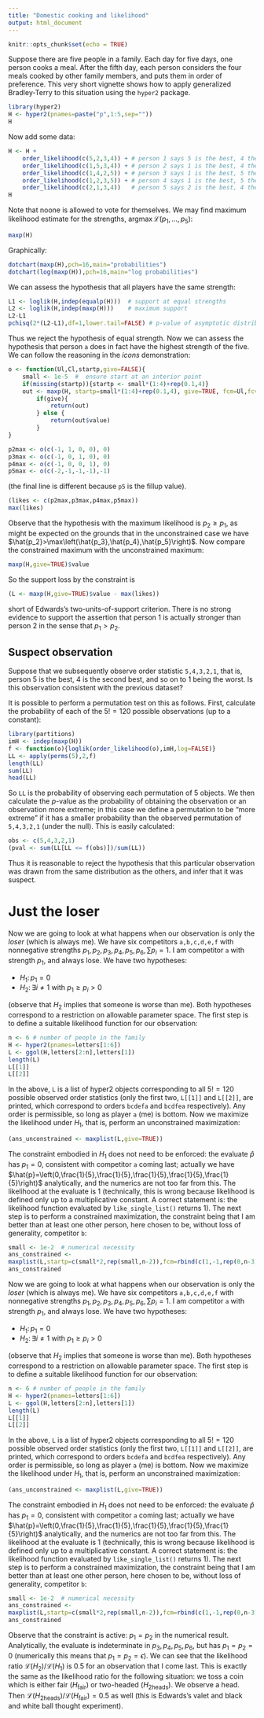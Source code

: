 ```yaml
---
title: "Domestic cooking and likelihood"
output: html_document
---
```


```r
knitr::opts_chunk$set(echo = TRUE)
```

Suppose there are five people in a family.  Each day for five days,
one person cooks a meal.  After the fifth day, each person considers
the four meals cooked by other family members, and puts them in order
of preference.  This very short vignette shows how to apply
generalized Bradley-Terry to this situation using the `hyper2`
package.

```r
library(hyper2)
H <- hyper2(pnames=paste("p",1:5,sep=""))
H
```

Now add some data:

```r
H <- H +
    order_likelihood(c(5,2,3,4)) + # person 1 says 5 is the best, 4 the worst.
    order_likelihood(c(1,5,3,4)) + # person 2 says 1 is the best, 4 the worst.
    order_likelihood(c(1,4,2,5)) + # person 3 says 1 is the best, 5 the worst.
    order_likelihood(c(1,2,3,5)) + # person 4 says 1 is the best, 5 the worst.
    order_likelihood(c(2,1,3,4))   # person 5 says 2 is the best, 4 the worst.
H
```

Note that noone is allowed to vote for themselves.  We may find
maximum likelihood estimate for the strengths,
$\operatorname{argmax}\mathcal{L}\left(p_1,\ldots,p_5\right)$:

```r
maxp(H)
```

Graphically:

```r
dotchart(maxp(H),pch=16,main="probabilities")
dotchart(log(maxp(H)),pch=16,main="log probabilities")
```

We can assess the hypothesis that all players have the same strength:

```r
L1 <- loglik(H,indep(equalp(H)))  # support at equal strengths
L2 <- loglik(H,indep(maxp(H)))    # maximum support
L2-L1
pchisq(2*(L2-L1),df=1,lower.tail=FALSE) # p-value of asymptotic distribution
```

Thus we reject the hypothesis of equal strength.  Now we can assess
the hypothesis that person `a` does in fact have the highest strength
of the five.  We can follow the reasoning in the _icons_
demonstration:

```r
o <- function(Ul,Cl,startp,give=FALSE){
    small <- 1e-5  #  ensure start at an interior point
    if(missing(startp)){startp <- small*(1:4)+rep(0.1,4)}
    out <- maxp(H, startp=small*(1:4)+rep(0.1,4), give=TRUE, fcm=Ul,fcv=Cl)
		if(give){
			return(out)
		} else {
			return(out$value)
		}
}

p2max <- o(c(-1, 1, 0, 0), 0)
p3max <- o(c(-1, 0, 1, 0), 0)
p4max <- o(c(-1, 0, 0, 1), 0)
p5max <- o(c(-2,-1,-1,-1),-1)
```

(the final line is different because `p5` is the fillup value).

```r
(likes <- c(p2max,p3max,p4max,p5max))
max(likes)
```

Observe that the hypothesis with the maximum likelihood is
$p_2\geqslant p_1$, as might be expected on the grounds that in the
unconstrained case we have
$\hat{p_2}>\max\left(\hat{p_3},\hat{p_4},\hat{p_5}\right)$.  Now
compare the constrained maximum with the unconstrained maximum:

```r
maxp(H,give=TRUE)$value
```

So the support loss by the constraint is

```r
(L <- maxp(H,give=TRUE)$value - max(likes))
```

short of Edwards's two-units-of-support criterion.  There is no strong
evidence to support the assertion that person 1 is actually stronger
than person 2 in the sense that $p_1>p_2$.

## Suspect observation

Suppose that we subsequently observe order statistic `5,4,3,2,1`, that
is, person 5 is the best, 4 is the second best, and so on to 1 being
the worst.  Is this observation consistent with the previous dataset?

It is possible to perform a permutation test on this as follows.
First, calculate the probability of each of the $5!=120$ possible
observations (up to a constant):

```r
library(partitions)
imH <- indep(maxp(H))
f <- function(o){loglik(order_likelihood(o),imH,log=FALSE)}
LL <- apply(perms(5),2,f)
length(LL)
sum(LL)
head(LL)
```

So `LL` is the probability of observing each permutation of 5 objects.
We then calculate the $p$-value as the probability of obtaining the
observation or an observation more extreme; in this case we define a
permutation to be "more extreme" if it has a smaller probability than
the observed permutation of `5,4,3,2,1` (under the null).  This is
easily calculated:

```r
obs <- c(5,4,3,2,1)
(pval <- sum(LL[LL <= f(obs)])/sum(LL))
```

Thus it is reasonable to reject the hypothesis that this particular
observation was drawn from the same distribution as the others, and
infer that it was suspect.

# Just the loser



Now we are going to look at what happens when our observation is only
the _loser_ (which is always me).  We have six competitors
`a,b,c,d,e,f` with nonnegative strengths $p_1,p_2,p_3,p_4,p_5,p_6,
\sum p_i=1$.  I am competitor `a` with strength $p_1$, and always
lose.  We have two hypotheses:

* $H_1\colon p_1=0$
* $H_2\colon\exists i\neq 1 \mbox{ with } p_1\geq p_i>0$

(observe that $H_2$ implies that someone is worse than me).  Both
hypotheses correspond to a restriction on allowable parameter space.
The first step is to define a suitable likelihood function for our
observation:

```r
n <- 6 # number of people in the family
H <- hyper2(pnames=letters[1:6])
L <- ggol(H,letters[2:n],letters[1])
length(L)
L[[1]]
L[[2]]
```

In the above, `L` is a list of hyper2 objects corresponding to all
$5!=120$ possible observed order statistics (only the first two,
`L[[1]]` and `L[[2]]`, are printed, which correspond to orders
`bcdefa` and `bcdfea` respectively).  Any order is permissible, so
long as player `a` (me) is bottom.  Now we maximize the likelihood
under $H_1$, that is, perform an unconstrained maximization:

```r
(ans_unconstrained <- maxplist(L,give=TRUE))
```

The constraint embodied in $H_1$ does not need to be enforced: the
evaluate $\hat{p}$ has $p_1=0$, consistent with competitor `a` coming
last; actually we have
$\hat{p}=\left(0,\frac{1}{5},\frac{1}{5},\frac{1}{5},\frac{1}{5},\frac{1}{5}\right)$
analytically, and the numerics are not too far from this.  The
likelihood at the evaluate is 1 (technically, this is wrong because
likelihood is defined only up to a multiplicative constant.  A correct
statement is: the likelihood function evaluated by
`like_single_list()` returns 1).  The next step is to perform a
constrained maximization, the constraint being that I am better than
at least one other person, here chosen to be, without loss of
generality, competitor `b`:

```r
small <- 1e-2  # numerical necessity
ans_constrained <-
maxplist(L,startp=c(small*2,rep(small,n-2)),fcm=rbind(c(1,-1,rep(0,n-3))),fcv=0,give=TRUE)
ans_constrained
```

Now we are going to look at what happens when our observation is only
the _loser_ (which is always me).  We have six competitors
`a,b,c,d,e,f` with nonnegative strengths $p_1,p_2,p_3,p_4,p_5,p_6,
\sum p_i=1$.  I am competitor `a` with strength $p_1$, and always
lose.  We have two hypotheses:

* $H_1\colon p_1=0$
* $H_2\colon\exists i\neq 1 \mbox{ with } p_1\geq p_i>0$

(observe that $H_2$ implies that someone is worse than me).  Both
hypotheses correspond to a restriction on allowable parameter space.
The first step is to define a suitable likelihood function for our
observation:

```r
n <- 6 # number of people in the family
H <- hyper2(pnames=letters[1:6])
L <- ggol(H,letters[2:n],letters[1])
length(L)
L[[1]]
L[[2]]
```

In the above, `L` is a list of hyper2 objects corresponding to all
$5!=120$ possible observed order statistics (only the first two,
`L[[1]]` and `L[[2]]`, are printed, which correspond to orders
`bcdefa` and `bcdfea` respectively).  Any order is permissible, so
long as player `a` (me) is bottom.  Now we maximize the likelihood
under $H_1$, that is, perform an unconstrained maximization:

```r
(ans_unconstrained <- maxplist(L,give=TRUE))
```

The constraint embodied in $H_1$ does not need to be enforced: the
evaluate $\hat{p}$ has $p_1=0$, consistent with competitor `a` coming
last; actually we have
$\hat{p}=\left(0,\frac{1}{5},\frac{1}{5},\frac{1}{5},\frac{1}{5},\frac{1}{5}\right)$
analytically, and the numerics are not too far from this.  The
likelihood at the evaluate is 1 (technically, this is wrong because
likelihood is defined only up to a multiplicative constant.  A correct
statement is: the likelihood function evaluated by
`like_single_list()` returns 1).  The next step is to perform a
constrained maximization, the constraint being that I am better than
at least one other person, here chosen to be, without loss of
generality, competitor `b`:

```r
small <- 1e-2  # numerical necessity
ans_constrained <-
maxplist(L,startp=c(small*2,rep(small,n-2)),fcm=rbind(c(1,-1,rep(0,n-3))),fcv=0,give=TRUE)
ans_constrained
```

Observe that the constraint is active: $p_1=p_2$ in the numerical
result.  Analytically, the evaluate is indeterminate in
$p_3,p_4,p_5,p_6$, but has $p_1=p_2=0$ (numerically this means that
$p_1=p_2=\epsilon$).  We can see that the likelihood ratio ${\mathcal
L}(H_2)/{\mathcal L}(H_1)$ is 0.5 for an observation that I come last.
This is exactly the same as the likelihood ratio for the following
situation: we toss a coin which is either fair ($H_\mbox{fair}$) or
two-headed ($H_\mbox{2heads}$).  We observe a head.  Then ${\mathcal
L}(H_\mbox{2heads})/{\mathcal L}(H_\mbox{fair}) = 0.5$ as well (this
is Edwards's valet and black and white ball thought experiment).
